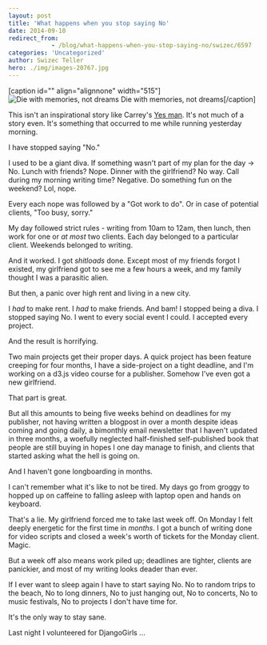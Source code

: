 ```yaml
---
layout: post
title: 'What happens when you stop saying No'
date: 2014-09-10
redirect_from: 
            - /blog/what-happens-when-you-stop-saying-no/swizec/6597
categories: 'Uncategorized'
author: Swizec Teller
hero: ./img/images-20767.jpg
---
```

\[caption id="" align="alignnone" width="515"]![Die with memories, not dreams](./img/images-20767.jpg "Die with memories, not dreams") Die with memories, not dreams\[/caption]



This isn't an inspirational story like Carrey's [Yes man](http://www.amazon.com/Yes-Man-Blu-ray-Jim-Carrey/dp/B001FB55M6%3FSubscriptionId%3D0G81C5DAZ03ZR9WH9X82%26tag%3Dageewitahat-20%26linkCode%3Dxm2%26camp%3D2025%26creative%3D165953%26creativeASIN%3DB001FB55M6 "Yes Man \[Blu-ray]"). It's not much of a story even. It's something that occurred to me while running yesterday morning.



I have stopped saying "No."



I used to be a giant diva. If something wasn't part of my plan for the day -> No. Lunch with friends? Nope. Dinner with the girlfriend? No way. Call during my morning writing time? Negative. Do something fun on the weekend? Lol, nope.



Every each nope was followed by a "Got work to do". Or in case of potential clients, "Too busy, sorry."



My day followed strict rules - writing from 10am to 12am, then lunch, then work for one or _at most_ two clients. Each day belonged to a particular client. Weekends belonged to writing.



And it worked. I got _shitloads_ done. Except most of my friends forgot I existed, my girlfriend got to see me a few hours a week, and my family thought I was a parasitic alien.



But then, a panic over high rent and living in a new city.



I _had_ to make rent. I _had_ to make friends. And bam! I stopped being a diva. I stopped saying No. I went to every social event I could. I accepted every project.



And the result is horrifying.



Two main projects get their proper days. A quick project has been feature creeping for four months, I have a side-project on a tight deadline, and I'm working on a d3.js video course for a publisher. Somehow I've even got a new girlfriend.



That part is great.



But all this amounts to being five weeks behind on deadlines for my publisher, not having written a blogpost in over a month despite ideas coming and going daily, a bimonthly email newsletter that I haven't updated in three months, a woefully neglected half-finished self-published book that people are still buying in hopes I one day manage to finish, and clients that started asking what the hell is going on.



And I haven't gone longboarding in months.



I can't remember what it's like to not be tired. My days go from groggy to hopped up on caffeine to falling asleep with laptop open and hands on keyboard.



That's a lie. My girlfriend forced me to take last week off. On Monday I felt deeply energetic for the first time in _months_. I got a bunch of writing done for video scripts and closed a week's worth of tickets for the Monday client. Magic.



But a week off also means work piled up; deadlines are tighter, clients are panickier, and most of my writing looks deader than ever.



If I ever want to sleep again I have to start saying No. No to random trips to the beach, No to long dinners, No to just hanging out, No to concerts, No to music festivals, No to projects I don't have time for.



It's the only way to stay sane.



Last night I volunteered for DjangoGirls ...